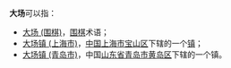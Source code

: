 '''大场'''可以指：
*[[大场_(围棋)|大场 (围棋)]]，[[围棋|围棋]]术语；
*[[大场镇_(上海市)|大场镇 (上海市)]]，[[中华人民共和国|中国]][[上海市|上海市]][[宝山区_(上海市)|宝山区]]下辖的一个[[镇|镇]]；
*[[大场镇_(青岛市)|大场镇 (青岛市)]]，中国[[山东省|山东省]][[青岛市|青岛市]][[黄岛区|黄岛区]]下辖的一个镇。

{{消歧义|cat=二字中國相關消歧義}}